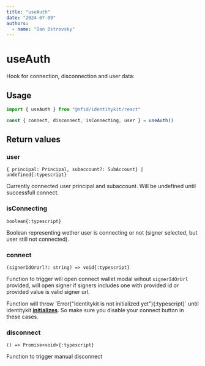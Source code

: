 ```yaml
---
title: "useAuth"
date: "2024-07-09"
authors:
  - name: "Dan Ostrovsky"
---
```



# useAuth

Hook for connection, disconnection and user data:

## Usage

```typescript
import { useAuth } from "@nfid/identitykit/react"

const { connect, disconnect, isConnecting, user } = useAuth()
```

## Return values

### user

`{ principal: Principal, subaccount?: SubAccount} | undefined{:typescript}`

Currently connected user principal and subaccount. Will be undefined until successfull connect.

### isConnecting

`boolean{:typescript}`

Boolean representing wether user is connecting or not (signer selected, but user still not
connected).

### connect

`(signerIdOrUrl?: string) => void{:typescript}`

Function to trigger will open connect wallet modal wihout `signerIdOrUrl` provided, will open signer
if signers includes one with provided id or provided value is valid signer url.

<Callout type="warning" emoji="⚠️">
  Function will throw `Error("Identitykit is not initialized yet"){:typescript}` until identitykit <a href="/hooks/useIdentityKit#isinitializing"><strong>initializes</strong></a>. So make sure you disable your connect button in these cases.
</Callout>

### disconnect

`() => Promise<void>{:typescript}`

Function to trigger manual disconnect
